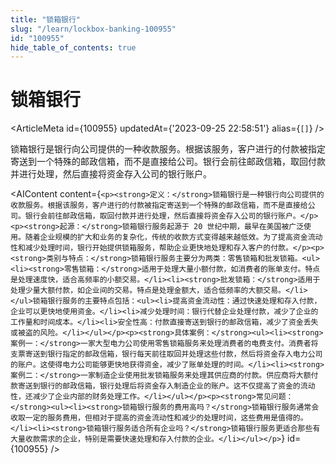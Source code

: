 ```yaml
---
title: "锁箱银行"
slug: "/learn/lockbox-banking-100955"
id: "100955"
hide_table_of_contents: true
---
```



# 锁箱银行

<ArticleMeta id={100955} updatedAt={'2023-09-25 22:58:51'} alias={`[]`} />
<div className='border-solid border-b border-t-0 my-4 border-[var(--ifm-color-gray-300)]' />

锁箱银行是银行向公司提供的一种收款服务。根据该服务，客户进行的付款被指定寄送到一个特殊的邮政信箱，而不是直接给公司。银行会前往邮政信箱，取回付款并进行处理，然后直接将资金存入公司的银行账户。

<AIContent content={`<p><strong>定义：</strong>锁箱银行是一种银行向公司提供的收款服务。根据该服务，客户进行的付款被指定寄送到一个特殊的邮政信箱，而不是直接给公司。银行会前往邮政信箱，取回付款并进行处理，然后直接将资金存入公司的银行账户。</p><p><strong>起源：</strong>锁箱银行服务起源于 20 世纪中期，最早在美国被广泛使用。随着企业规模的扩大和业务的复杂化，传统的收款方式变得越来越低效。为了提高资金流动性和减少处理时间，银行开始提供锁箱服务，帮助企业更快地处理和存入客户的付款。</p><p><strong>类别与特点：</strong>锁箱银行服务主要分为两类：零售锁箱和批发锁箱。<ul><li><strong>零售锁箱：</strong>适用于处理大量小额付款，如消费者的账单支付。特点是处理速度快，适合高频率的小额交易。</li><li><strong>批发锁箱：</strong>适用于处理少量大额付款，如企业间的交易。特点是处理金额大，适合低频率的大额交易。</li></ul>锁箱银行服务的主要特点包括：<ul><li>提高资金流动性：通过快速处理和存入付款，企业可以更快地使用资金。</li><li>减少处理时间：银行代替企业处理付款，减少了企业的工作量和时间成本。</li><li>安全性高：付款直接寄送到银行的邮政信箱，减少了资金丢失或被盗的风险。</li></ul></p><p><strong>具体案例：</strong><ul><li><strong>案例一：</strong>一家大型电力公司使用零售锁箱服务来处理消费者的电费支付。消费者将支票寄送到银行指定的邮政信箱，银行每天前往取回并处理这些付款，然后将资金存入电力公司的账户。这使得电力公司能够更快地获得资金，减少了账单处理的时间。</li><li><strong>案例二：</strong>一家制造企业使用批发锁箱服务来处理其供应商的付款。供应商将大额付款寄送到银行的邮政信箱，银行处理后将资金存入制造企业的账户。这不仅提高了资金的流动性，还减少了企业内部的财务处理工作。</li></ul></p><p><strong>常见问题：</strong><ul><li><strong>锁箱银行服务的费用高吗？</strong>锁箱银行服务通常会收取一定的服务费用，但相对于提高的资金流动性和减少的处理时间，这些费用是值得的。</li><li><strong>锁箱银行服务适合所有企业吗？</strong>锁箱银行服务更适合那些有大量收款需求的企业，特别是需要快速处理和存入付款的企业。</li></ul></p>`} id={100955} />
